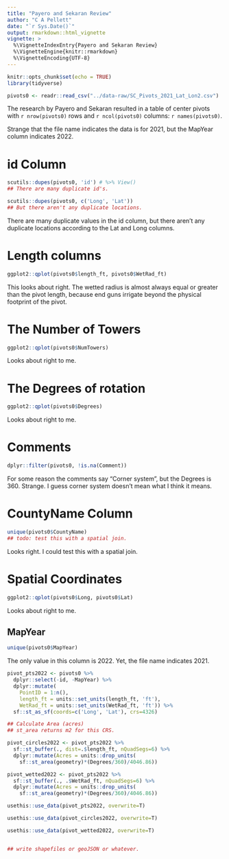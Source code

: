 ```yaml
---
title: "Payero and Sekaran Review"
author: "C A Pellett"
date: "`r Sys.Date()`"
output: rmarkdown::html_vignette
vignette: >
  %\VignetteIndexEntry{Payero and Sekaran Review}
  %\VignetteEngine{knitr::rmarkdown}
  %\VignetteEncoding{UTF-8}
---
```


```r
knitr::opts_chunk$set(echo = TRUE)
library(tidyverse)
```

```r
pivots0 <- readr::read_csv("../data-raw/SC_Pivots_2021_Lat_Lon2.csv")

```

The research by Payero and Sekaran resulted in a table of center pivots with `r nrow(pivots0)` rows and `r ncol(pivots0)` columns: `r names(pivots0)`.

Strange that the file name indicates the data is for 2021, but the MapYear column indicates 2022.

# id Column
```r
scutils::dupes(pivots0, 'id') # %>% View()
## There are many duplicate id's.

scutils::dupes(pivots0, c('Long', 'Lat'))
## But there aren't any duplicate locations.
```
There are many duplicate values in the id column, but there aren't any duplicate locations according to the Lat and Long columns.

# Length columns
```r
ggplot2::qplot(pivots0$length_ft, pivots0$WetRad_ft)

```
This looks about right. The wetted radius is almost always equal or greater than the pivot length, because end guns irrigate beyond the physical footprint of the pivot.

# The Number of Towers
```r
ggplot2::qplot(pivots0$NumTowers)

```
Looks about right to me.

# The Degrees of rotation
```r
ggplot2::qplot(pivots0$Degrees)

```
Looks about right to me.

# Comments
```r
dplyr::filter(pivots0, !is.na(Comment))

```
For some reason the comments say "Corner system", but the Degrees is 360. Strange. I guess corner system doesn't mean what I think it means.

# CountyName Column
```r
unique(pivots0$CountyName)
## todo: test this with a spatial join.
```
Looks right. I could test this with a spatial join.

# Spatial Coordinates
```r
ggplot2::qplot(pivots0$Long, pivots0$Lat)

```
Looks about right to me.

## MapYear 
```r
unique(pivots0$MapYear)

```
The only value in this column is 2022. Yet, the file name indicates 2021.


```r
pivot_pts2022 <- pivots0 %>%
  dplyr::select(-id, -MapYear) %>%
  dplyr::mutate(
    PointID = 1:n(),
    length_ft = units::set_units(length_ft, 'ft'),
    WetRad_ft = units::set_units(WetRad_ft, 'ft')) %>%
  sf::st_as_sf(coords=c('Long', 'Lat'), crs=4326)

```

```r
## Calculate Area (acres)
## st_area returns m2 for this CRS.

pivot_circles2022 <- pivot_pts2022 %>%
  sf::st_buffer(., dist=.$length_ft, nQuadSegs=6) %>%
  dplyr::mutate(Acres = units::drop_units(
    sf::st_area(geometry)*(Degrees/360)/4046.86)) 

pivot_wetted2022 <- pivot_pts2022 %>%
  sf::st_buffer(., .$WetRad_ft, nQuadSegs=6) %>%
  dplyr::mutate(Acres = units::drop_units(
    sf::st_area(geometry)*(Degrees/360)/4046.86))

```


```r
usethis::use_data(pivot_pts2022, overwrite=T)

usethis::use_data(pivot_circles2022, overwrite=T)

usethis::use_data(pivot_wetted2022, overwrite=T)


## write shapefiles or geoJSON or whatever.

```


